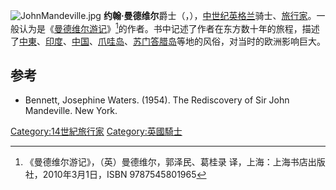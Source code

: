 [[Image:JohnMandeville.jpg|thumb]]
'''约翰·曼德维尔'''爵士（{{lang-en|Sir John Mandeville}}，{{bd|？||1372年|11月12日|}}），[[中世纪|中世纪]][[英格兰|英格兰]]骑士、[[旅行家|旅行家]]。一般认为是《[[曼德维尔游记|曼德维尔游记]]》<ref>《曼德维尔游记》，（英）曼德维尔，郭泽民、葛桂录 译，上海：上海书店出版社，2010年3月1日，ISBN 9787545801965</ref>的作者。书中记述了作者在东方数十年的旅程，描述了[[中東|中東]]、[[印度|印度]]、[[中国|中国]]、[[爪哇岛|爪哇岛]]、[[苏门答腊岛|苏门答腊岛]]等地的风俗，对当时的欧洲影响巨大。

==参考==
{{reflist}}
*Bennett, Josephine Waters. (1954). The Rediscovery of Sir John Mandeville. New York.

{{Authority control}}
[[Category:14世紀旅行家|Category:14世紀旅行家]]
[[Category:英國騎士|Category:英國騎士]]